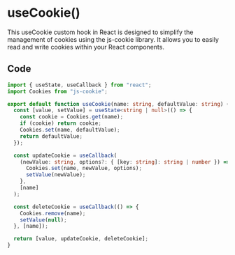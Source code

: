 # useCookie()

This useCookie custom hook in React is designed to simplify the management of cookies using the js-cookie library. It allows you to easily read and write cookies within your React components.

## Code

``` useCookie.ts
import { useState, useCallback } from "react";
import Cookies from "js-cookie";

export default function useCookie(name: string, defaultValue: string) {
  const [value, setValue] = useState<string | null>(() => {
    const cookie = Cookies.get(name);
    if (cookie) return cookie;
    Cookies.set(name, defaultValue);
    return defaultValue;
  });

  const updateCookie = useCallback(
    (newValue: string, options?: { [key: string]: string | number }) => {
      Cookies.set(name, newValue, options);
      setValue(newValue);
    },
    [name]
  );

  const deleteCookie = useCallback(() => {
    Cookies.remove(name);
    setValue(null);
  }, [name]);

  return [value, updateCookie, deleteCookie];
}
```